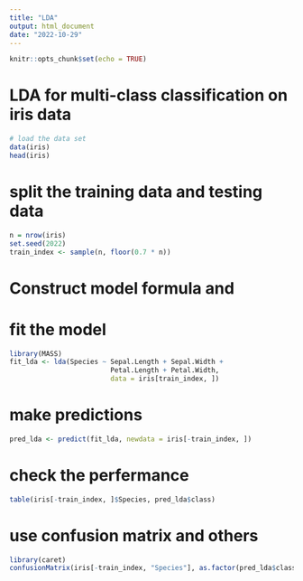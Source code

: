 ```yaml
---
title: "LDA"
output: html_document
date: "2022-10-29"
---
```


```r
knitr::opts_chunk$set(echo = TRUE)
```

# LDA for multi-class classification on iris data
```r
# load the data set
data(iris)
head(iris)
```

# split the training data and testing data
```r

n = nrow(iris)
set.seed(2022)
train_index <- sample(n, floor(0.7 * n))
```
# Construct model formula and
# fit the model
```r
library(MASS)
fit_lda <- lda(Species ~ Sepal.Length + Sepal.Width + 
                         Petal.Length + Petal.Width,
                         data = iris[train_index, ])
```

# make predictions
```r
pred_lda <- predict(fit_lda, newdata = iris[-train_index, ])
```

# check the perfermance
```r
table(iris[-train_index, ]$Species, pred_lda$class)
```

# use confusion matrix and others
```r
library(caret)
confusionMatrix(iris[-train_index, "Species"], as.factor(pred_lda$class))

```























